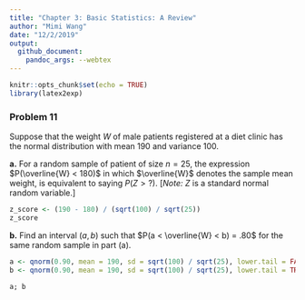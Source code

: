 ```yaml
---
title: "Chapter 3: Basic Statistics: A Review"
author: "Mimi Wang"
date: "12/2/2019"
output:
  github_document:
    pandoc_args: --webtex
---
```


```r
knitr::opts_chunk$set(echo = TRUE)
library(latex2exp)
```

### Problem 11

Suppose that the weight $W$ of male patients registered at a diet clinic has the normal distribution with mean 190 and variance 100.

**a.** For a random sample of patient of size $n = 25$, the expression $P(\overline{W} < 180)$ in which $\overline{W}$ denotes the sample mean weight, is equivalent to saying $P(Z > ?)$. [*Note:* $Z$ is a standard normal random variable.]

```r
z_score <- (190 - 180) / (sqrt(100) / sqrt(25))
z_score
```

**b.** Find an interval $(a, b)$ such that $P(a < \overline{W} < b) = .80$ for the same random sample in part (a).

```r
a <- qnorm(0.90, mean = 190, sd = sqrt(100) / sqrt(25), lower.tail = FALSE)
b <- qnorm(0.90, mean = 190, sd = sqrt(100) / sqrt(25), lower.tail = TRUE)

a; b
```

